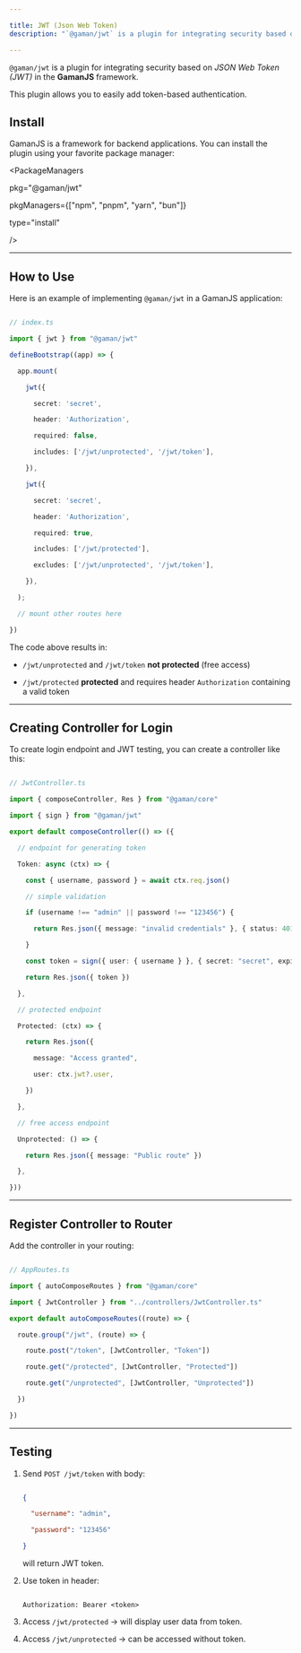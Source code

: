 ```yaml
---

title: JWT (Json Web Token)
description: "`@gaman/jwt` is a plugin for integrating security based on *JSON Web Token (JWT)* in the **GamanJS** framework"

---
```


`@gaman/jwt` is a plugin for integrating security based on *JSON Web Token (JWT)* in the **GamanJS** framework.

This plugin allows you to easily add token-based authentication.

## Install


GamanJS is a framework for backend applications. You can install the plugin using your favorite package manager:

<PackageManagers

  pkg="@gaman/jwt"

  pkgManagers={["npm", "pnpm", "yarn", "bun"]}

  type="install"

 />

---

## How to Use

Here is an example of implementing `@gaman/jwt` in a GamanJS application:

```ts

// index.ts

import { jwt } from "@gaman/jwt"

defineBootstrap((app) => {

  app.mount(

    jwt({

      secret: 'secret',

      header: 'Authorization',

      required: false,

      includes: ['/jwt/unprotected', '/jwt/token'],

    }),

    jwt({

      secret: 'secret',

      header: 'Authorization',

      required: true,

      includes: ['/jwt/protected'],

      excludes: ['/jwt/unprotected', '/jwt/token'],

    }),

  );

  // mount other routes here

})

```

The code above results in:

* `/jwt/unprotected` and `/jwt/token` **not protected** (free access)

* `/jwt/protected` **protected** and requires header `Authorization` containing a valid token

---

## Creating Controller for Login

To create login endpoint and JWT testing, you can create a controller like this:

```ts

// JwtController.ts

import { composeController, Res } from "@gaman/core"

import { sign } from "@gaman/jwt"

export default composeController(() => ({

  // endpoint for generating token

  Token: async (ctx) => {

    const { username, password } = await ctx.req.json()

    // simple validation

    if (username !== "admin" || password !== "123456") {

      return Res.json({ message: "invalid credentials" }, { status: 401 })

    }

    const token = sign({ user: { username } }, { secret: "secret", expiresIn: "1h" })

    return Res.json({ token })

  },

  // protected endpoint

  Protected: (ctx) => {

    return Res.json({

      message: "Access granted",

      user: ctx.jwt?.user,

    })

  },

  // free access endpoint

  Unprotected: () => {

    return Res.json({ message: "Public route" })

  },

}))

```

---

## Register Controller to Router

Add the controller in your routing:

```ts

// AppRoutes.ts

import { autoComposeRoutes } from "@gaman/core"

import { JwtController } from "../controllers/JwtController.ts"

export default autoComposeRoutes((route) => {

  route.group("/jwt", (route) => {

    route.post("/token", [JwtController, "Token"])

    route.get("/protected", [JwtController, "Protected"])

    route.get("/unprotected", [JwtController, "Unprotected"])

  })

})

```

---

## Testing

1. Send `POST /jwt/token` with body:

   ```json

   {

     "username": "admin",

     "password": "123456"

   }

   ```

   will return JWT token.

2. Use token in header:

   ```

   Authorization: Bearer <token>

   ```

3. Access `/jwt/protected` → will display user data from token.

4. Access `/jwt/unprotected` → can be accessed without token.

